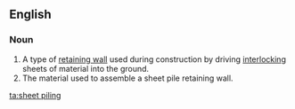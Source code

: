 ==English==

===Noun===
{{en-noun}}
{{wikipedia}}

#A type of [[retaining wall]] used during construction by driving [[interlocking]] sheets of material into the ground.
#The material used to assemble a sheet pile retaining wall.

[[ta:sheet piling]]